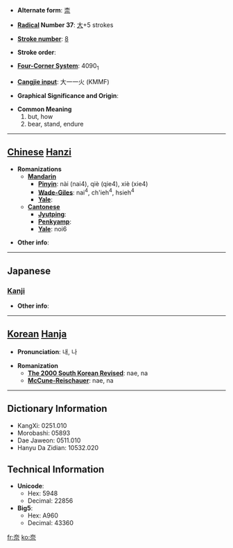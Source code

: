 * '''Alternate form''': [[柰]]

* '''[[Wiktionary:Chinese radical index| Radical]] Number 37''': [[Wiktionary:Chinese radical index 大|大]]+5 strokes

* '''[[Wiktionary:Chinese total strokes index|Stroke number]]''': [[Wiktionary:Chinese total strokes index 8|8]]

* '''Stroke order''': 

* '''[[Wiktionary:Chinese four corner index|Four-Corner System]]''': 4090<sub>1</sub>

* '''[[Wiktionary:Chinese Cangjie index|Cangjie input]]''': 大一一火 (KMMF)

* '''Graphical Significance and Origin''': 

* '''Common Meaning'''
*#but, how
*# bear, stand, endure


----

== [[Chinese]] [[Hanzi]] ==

* '''Romanizations'''
** '''[[Mandarin]]'''
*** '''[[Pinyin]]''': nài (nai4), qiè (qie4), xiè (xie4)
*** '''[[Wade-Giles]]''': nai<sup>4</sup>, ch'ieh<sup>4</sup>, hsieh<sup>4</sup>
*** '''[[Yale]]''': 
** '''[[Cantonese]]'''
*** '''[[Jyutping]]''':
*** '''[[Penkyamp]]''': 
*** '''[[Yale]]''': noi6

* '''Other info''': 

----

==Japanese==
===[[Kanji]]===
{{kanji|on readings=[[な]] (na), [[だい]] (dai)
|kun readings=[[からなし]] (karanashi)
}}

* '''Other info''':  

----

== [[Korean]] [[Hanja]] ==

* '''Pronunciation''': 내, 나

* '''Romanization'''
** '''[[The 2000 South Korean Revised Romanization|The 2000 South Korean Revised]]''': nae, na
** '''[[McCune-Reischauer]]''': nae, na

----

== Dictionary Information ==

* KangXi: 0251.010
* Morobashi: 05893
* Dae Jaweon: 0511.010
* Hanyu Da Zidian: 10532.020

== Technical Information ==

* '''Unicode''':
** Hex: 5948
** Decimal: 22856
* '''Big5''':
** Hex: A960
** Decimal: 43360

[[fr:奈]]
[[ko:奈]]